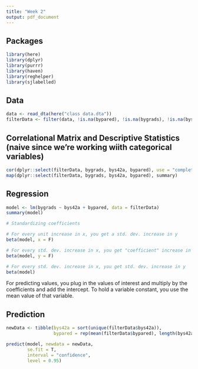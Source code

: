```yaml
---
title: "Week 2"
output: pdf_document
---
```


## Packages

```r
library(here)
library(dplyr)
library(purrr)
library(haven)
library(reghelper)
library(sjlabelled)
```

## Data

```r
data <- read_dta(here("class data.dta"))
filterData <- filter(data, !is.na(bypared), !is.na(bygrads), !is.na(bys42a))
```

## Correlational Matrix and Descriptive Statistics (naive since we're working wiith categorical variables)

```r
cor(dplyr::select(filterData, bygrads, bys42a, bypared), use = "complete.obs")
map(dplyr::select(filterData, bygrads, bys42a, bypared), summary)
```

## Regression

```r
model <- lm(bygrads ~ bys42a + bypared, data = filterData)
summary(model)

# Standardizing coefficients

# For every unit increase in x, you get a std. dev. increase in y
beta(model, x = F)

# For every std. dev. increase in x, you get "coefficient" increase in y
beta(model, y = F)

# For every std. dev. increase in x, you get std. dev. increase in y
beta(model)
```

For predicting values, you plug in the values of interest and multiply by the coefficients and add the intercept. To hold a variable constant, you use the mean value of that variable.

## Prediction

```r
newData <- tibble(bys42a = sort(unique(filterData$bys42a)),
                  bypared = rep(mean(filterData$bypared), length(bys42a)))

predict(model, newdata = newData,
        se.fit = T,
        interval = "confidence",
        level = 0.95)
```
